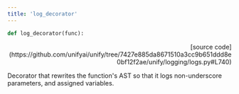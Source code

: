 ```yaml
---
title: 'log_decorator'
---
```


```python
def log_decorator(func):
```

<p align="right">[source code](https://github.com/unifyai/unify/tree/7427e885da8671510a3cc9b651ddd8e0bf12f2ae/unify/logging/logs.py#L740)</p>

Decorator that rewrites the function's AST so that it logs non-underscore
parameters, and assigned variables.